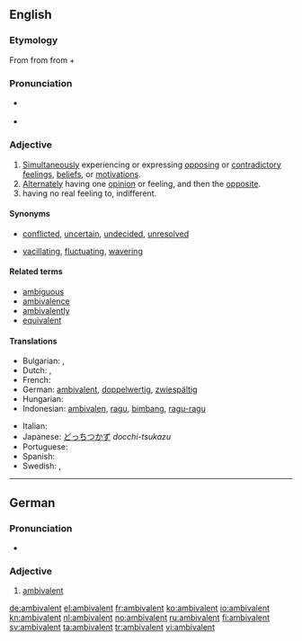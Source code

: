{{was wotd|2008|March|21}}
==English==

===Etymology===
From {{term|ambivalence|lang=en}} from {{etyl|de|en}} {{term|Ambivalenz|lang=de}} from {{etyl|la|en}} {{term|ambi-||in two ways|lang=la}} + {{term|valeo|valeō|be strong|lang=la}}

===Pronunciation===
* {{a|RP|US}} {{IPA|/æmˈbɪv.ə.lənt/}}
* {{audio|en-us-ambivalent.ogg|Audio (US)}}

===Adjective===
{{en-adj}}

# [[simultaneously|Simultaneously]] experiencing or expressing [[oppose|opposing]] or [[contradictory]] [[feeling]]s, [[belief]]s, or [[motivation]]s.
# [[alternate|Alternately]] having one [[opinion]] or feeling, and then the [[opposite]].
# having no real feeling to, indifferent.

====Synonyms====
* {{sense|simultaneously experiencing or expressing opposing feelings}} [[conflicted]], [[uncertain]], [[undecided]], [[unresolved]]
* {{sense|alternately feeling opposing feelings}} [[vacillating]], [[fluctuating]], [[wavering]]

====Related terms====
* [[ambiguous]]
* [[ambivalence]]
* [[ambivalently]]
* [[equivalent]]

====Translations====
{{trans-top|experiencing or expressing opposing feelings}}
* Bulgarian: {{t|bg|двойствен}},  {{t|bg|противоречив}}
* Dutch: {{t+|nl|ambivalent}}, {{t+|nl|ambivalente}}
* French: {{t+|fr|ambivalent}}
* German: [[ambivalent#German|ambivalent]], [[doppelwertig]], [[zwiespältig]]
* Hungarian: {{t|hu|ambivalens}}
* Indonesian: [[ambivalen]], [[ragu]], [[bimbang]], [[ragu|ragu-ragu]]
{{trans-mid}}
* Italian: {{t-|it|ambivalente|m|f}}
* Japanese: [[どっちつかず]] ''docchi-tsukazu''
* Portuguese: {{t-|pt|ambivalente|m|f}}
* Spanish: {{t-|es|ambivalente|m|f}}
* Swedish: {{t+|sv|ambivalent}}, {{t+|sv|kluven}}
{{trans-bottom}}

----

==German==

===Pronunciation===
* {{audio|De-at-ambivalent.ogg|Audio (Austria)}}

===Adjective===
{{de-adj|comparative=ambivalenter|superlative=ambivalentesten}}

# [[ambivalent#English|ambivalent]]

[[de:ambivalent]]
[[el:ambivalent]]
[[fr:ambivalent]]
[[ko:ambivalent]]
[[io:ambivalent]]
[[kn:ambivalent]]
[[nl:ambivalent]]
[[no:ambivalent]]
[[ru:ambivalent]]
[[fi:ambivalent]]
[[sv:ambivalent]]
[[ta:ambivalent]]
[[tr:ambivalent]]
[[vi:ambivalent]]